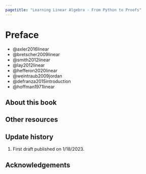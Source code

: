 ```yaml
---
pagetitle: "Learning Linear Algebra - From Python to Proofs"
---
```

# Preface {.unnumbered}

- @axler2016linear
- @bretscher2009linear
- @smith2012linear
- @lay2012linear
- @hefferon2020linear
- @weintraub2009jordan
- @defranza2015introduction
- @hoffman1971linear

::: {.content-visible when-format="pdf"}
\pagenumbering{roman}
\pagestyle{preface} 
:::



::: {.content-visible when-format="html"}

## About this book 

## Other resources 

## Update history

1. First draft published on 1/18/2023. 

:::



## Acknowledgements {.unlisted }





::: {.content-visible when-format="pdf"}
\setcounter{secnumdepth}{1}
\setcounter{tocdepth}{1}
\clearpage
\pagestyle{toc} 
\tableofcontents
\mainmatter 
\pagenumbering{arabic}
\pagestyle{fancy} 
:::

